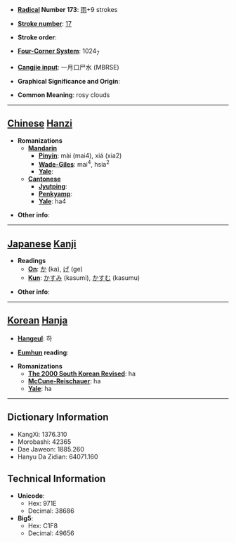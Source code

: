 * '''[[Wiktionary:Chinese radical index| Radical]] Number 173''': [[Wiktionary:Chinese radical index 雨|雨]]+9 strokes

* '''[[Wiktionary:Chinese total strokes index|Stroke number]]''': [[Wiktionary:Chinese total strokes index 17|17]]

* '''Stroke order''': 

* '''[[Wiktionary:Chinese four corner index|Four-Corner System]]''': 1024<sub>7</sub>

* '''[[Wiktionary:Chinese Cangjie index|Cangjie input]]''': 一月口尸水 (MBRSE)

* '''Graphical Significance and Origin''': 

* '''Common Meaning''': rosy clouds

----

== [[Chinese]] [[Hanzi]] ==

* '''Romanizations'''
** '''[[Mandarin]]'''
*** '''[[Pinyin]]''': mài (mai4), xiá (xia2)
*** '''[[Wade-Giles]]''': mai<sup>4</sup>, hsia<sup>2</sup>
*** '''[[Yale]]''': 
** '''[[Cantonese]]'''
*** '''[[Jyutping]]''':
*** '''[[Penkyamp]]''': 
*** '''[[Yale]]''': ha4

* '''Other info''': 

----

== [[Japanese]] [[Kanji]] ==

* '''Readings'''
** '''[[On]]''': [[か]] (ka), [[げ]] (ge)
** '''[[Kun]]''': [[かすみ]] (kasumi), [[かすむ]] (kasumu)

* '''Other info''':  

----

== [[Korean]] [[Hanja]] ==

* '''[[Hangeul]]''': 하

* '''[[Eumhun]] reading''': 

* '''Romanizations'''
** '''[[The 2000 South Korean Revised Romanization|The 2000 South Korean Revised]]''': ha
** '''[[McCune-Reischauer]]''': ha
** '''[[Yale]]''': ha

----

== Dictionary Information ==

* KangXi: 1376.310
* Morobashi: 42365
* Dae Jaweon: 1885.260
* Hanyu Da Zidian: 64071.160

== Technical Information ==

* '''Unicode''':
** Hex: 971E
** Decimal: 38686
* '''Big5''':
** Hex: C1F8
** Decimal: 49656